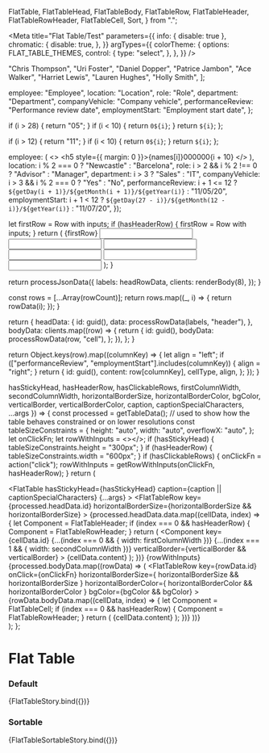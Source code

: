 
  FlatTable,
  FlatTableHead,
  FlatTableBody,
  FlatTableRow,
  FlatTableHeader,
  FlatTableRowHeader,
  FlatTableCell,
  Sort,
} from ".";

<Meta
  title="Flat Table/Test"
  parameters={{
    info: { disable: true },
    chromatic: {
      disable: true,
    },
  }}
  argTypes={{
    colorTheme: {
      options: FLAT_TABLE_THEMES,
      control: {
        type: "select",
      },
    },
  }}
/>

  "Chris Thompson",
  "Uri Foster",
  "Daniel Dopper",
  "Patrice Jambon",
  "Ace Walker",
  "Harriet Lewis",
  "Lauren Hughes",
  "Holly Smith",
];

  employee: "Employee",
  location: "Location",
  role: "Role",
  department: "Department",
  companyVehicle: "Company vehicle",
  performanceReview: "Performance review date",
  employmentStart: "Employment start date",
};

  if (i > 28) {
    return "05";
  }
  if (i < 10) {
    return `0${i}`;
  }
  return `${i}`;
};

  if (i > 12) {
    return "11";
  }
  if (i < 10) {
    return `0${i}`;
  }
  return `${i}`;
};


  employee: (
    <>
      <h5 style={{ margin: 0 }}>{names[i]}</h5>000000{i + 10}
    </>
  ),
  location: i % 2 === 0 ? "Newcastle" : "Barcelona",
  role: i > 2 && i % 2 !== 0 ? "Advisor" : "Manager",
  department: i > 3 ? "Sales" : "IT",
  companyVehicle: i > 3 && i % 2 === 0 ? "Yes" : "No",
  performanceReview:
    i + 1 <= 12
      ? `${getDay(i + 1)}/${getMonth(i + 1)}/${getYear(i)}`
      : "11/05/20",
  employmentStart:
    i + 1 < 12
      ? `${getDay(27 - i)}/${getMonth(12 - i)}/${getYear(i)}`
      : "11/07/20",
});

  let firstRow = <FlatTableCell>Row with inputs</FlatTableCell>;
  if (hasHeaderRow) {
    firstRow = <FlatTableRowHeader>Row with inputs</FlatTableRowHeader>;
  }
  return (
    <FlatTableRow key="rowWithInputs" onClick={onClickFn}>
      {firstRow}
      <FlatTableCell>
        <input />
      </FlatTableCell>
      <FlatTableCell>
        <input />
      </FlatTableCell>
      <FlatTableCell>
        <input />
      </FlatTableCell>
      <FlatTableCell>
        <input />
      </FlatTableCell>
      <FlatTableCell>
        <input />
      </FlatTableCell>
      <FlatTableCell>
        <input />
      </FlatTableCell>
    </FlatTableRow>
  );
}

  return processJsonData({
    labels: headRowData,
    clients: renderBody(8),
  });
}

  const rows = [...Array(rowCount)];
  return rows.map((_, i) => {
    return rowData(i);
  });
}

  return {
    headData: {
      id: guid(),
      data: processRowData(labels, "header"),
    },
    bodyData: clients.map((row) => {
      return {
        id: guid(),
        bodyData: processRowData(row, "cell"),
      };
    }),
  };
}

  return Object.keys(row).map((columnKey) => {
    let align = "left";
    if (["performanceReview", "employmentStart"].includes(columnKey)) {
      align = "right";
    }
    return {
      id: guid(),
      content: row[columnKey],
      cellType,
      align,
    };
  });
}

  hasStickyHead,
  hasHeaderRow,
  hasClickableRows,
  firstColumnWidth,
  secondColumnWidth,
  horizontalBorderSize,
  horizontalBorderColor,
  bgColor,
  verticalBorder,
  verticalBorderColor,
  caption,
  captionSpecialCharacters,
  ...args
}) => {
  const processed = getTableData();
  // used to show how the table behaves constrained or on lower resolutions
  const tableSizeConstraints = {
    height: "auto",
    width: "auto",
    overflowX: "auto",
  };
  let onClickFn;
  let rowWithInputs = <></>;
  if (hasStickyHead) {
    tableSizeConstraints.height = "300px";
  }
  if (hasHeaderRow) {
    tableSizeConstraints.width = "600px";
  }
  if (hasClickableRows) {
    onClickFn = action("click");
    rowWithInputs = getRowWithInputs(onClickFn, hasHeaderRow);
  }
  return (
    <div style={tableSizeConstraints}>
      <FlatTable
        hasStickyHead={hasStickyHead}
        caption={caption || captionSpecialCharacters}
        {...args}
      >
        <FlatTableHead>
          <FlatTableRow
            key={processed.headData.id}
            horizontalBorderSize={horizontalBorderSize && horizontalBorderSize}
          >
            {processed.headData.data.map((cellData, index) => {
              let Component = FlatTableHeader;
              if (index === 0 && hasHeaderRow) {
                Component = FlatTableRowHeader;
              }
              return (
                <Component
                  key={cellData.id}
                  {...(index === 0 && { width: firstColumnWidth })}
                  {...(index === 1 && { width: secondColumnWidth })}
                  verticalBorder={verticalBorder && verticalBorder}
                >
                  {cellData.content}
                </Component>
              );
            })}
          </FlatTableRow>
        </FlatTableHead>
        <FlatTableBody>
          {rowWithInputs}
          {processed.bodyData.map((rowData) => (
            <FlatTableRow
              key={rowData.id}
              onClick={onClickFn}
              horizontalBorderSize={
                horizontalBorderSize && horizontalBorderSize
              }
              horizontalBorderColor={
                horizontalBorderColor && horizontalBorderColor
              }
              bgColor={bgColor && bgColor}
            >
              {rowData.bodyData.map((cellData, index) => {
                let Component = FlatTableCell;
                if (index === 0 && hasHeaderRow) {
                  Component = FlatTableRowHeader;
                }
                return (
                  <Component
                    key={cellData.id}
                    align={cellData.align}
                    verticalBorder={verticalBorder}
                    verticalBorderColor={verticalBorderColor}
                  >
                    {cellData.content}
                  </Component>
                );
              })}
            </FlatTableRow>
          ))}
        </FlatTableBody>
      </FlatTable>
    </div>
  );
};

# Flat Table

### Default

<Preview>
  <Story
    name="default"
    argTypes={{
      size: {
        options: FLAT_TABLE_SIZES,
        control: {
          type: "select",
        },
      },
      horizontalBorderSize: {
        options: ["small", "medium", "large"],
        control: {
          type: "select",
        },
      },
      verticalBorder: {
        options: ["small", "medium", "large"],
        control: {
          type: "select",
        },
      },
      captionSpecialCharacters: specialCharacters,
    }}
    args={{
      ariaDescribedby: "",
      hasStickyHead: false,
      hasHeaderRow: false,
      hasClickableRows: false,
      caption: "",
      captionSpecialCharacters: undefined,
      specialCharacters: undefined,
      colorTheme: "dark",
      firstColumnWidth: 150,
      secondColumnWidth: 120,
      size: FlatTable.defaultProps.size,
      horizontalBorderSize: undefined,
      horizontalBorderColor: "",
      bgColor: "",
      verticalBorder: undefined,
      verticalBorderColor: "",
    }}
  >
    {FlatTableStory.bind({})}
  </Story>
</Preview>

### Sortable

<Preview>
  <Story
    name="sortable"
    args={{
      colorTheme: "dark",
    }}
  >
    {FlatTableSortableStory.bind({})}
  </Story>
</Preview>
